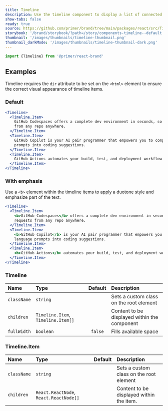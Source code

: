 ```yaml
---
title: Timeline
description: Use the timeline component to display a list of connected items as a vertical timeline.
show-tabs: false
ready: true
source: https://github.com/primer/brand/tree/main/packages/react/src/Timeline/Timeline.tsx
storybook: '/brand/storybook/?path=/story/components-timeline--default'
thumbnail: '/images/thumbnails/timeline-thumbnail.png'
thumbnail_darkMode: '/images/thumbnails/timeline-thumbnail-dark.png'
---
```


```js
import {Timeline} from '@primer/react-brand'
```

## Examples

<Note>

Timeline requires the `dir` attribute to be set on the `<html>` element to ensure the correct visual appearance of timeline items.

</Note>

### Default

```jsx live
<Timeline>
  <Timeline.Item>
    GitHub Codespaces offers a complete dev environment in seconds, so you can code, build, test, and open pull requests
    from any repo anywhere.
  </Timeline.Item>
  <Timeline.Item>
    GitHub Copilot is your AI pair programmer that empowers you to complete tasks 55% faster by turning natural language
    prompts into coding suggestions.
  </Timeline.Item>
  <Timeline.Item>
    GitHub Actions automates your build, test, and deployment workflow with simple and secure CI/CD.
  </Timeline.Item>
</Timeline>
```

### With emphasis

Use a `<b>` element within the timeline items to apply a duotone style and emphasize part of the text.

```jsx live
<Timeline>
  <Timeline.Item>
    <b>GitHub Codespaces</b> offers a complete dev environment in seconds, so you can code, build, test, and open pull
    requests from any repo anywhere.
  </Timeline.Item>
  <Timeline.Item>
    <b>GitHub Copilot</b> is your AI pair programmer that empowers you to complete tasks 55% faster by turning natural
    language prompts into coding suggestions.
  </Timeline.Item>
  <Timeline.Item>
    <b>GitHub Actions</b> automates your build, test, and deployment workflow with simple and secure CI/CD.
  </Timeline.Item>
</Timeline>
```

### Timeline

| Name        | Type                               | Default | Description                                  |
| :---------- | :--------------------------------- | :-----: | :------------------------------------------- |
| `className` | `string`                           |         | Sets a custom class on the root element      |
| `children`  | `Timeline.Item`, `Timeline.Item[]` |         | Content to be displayed within the component |
| `fullWidth` | `boolean`                          | `false` | Fills available space                        |

### Timeline.Item

| Name        | Type                                   | Default | Description                              |
| :---------- | :------------------------------------- | :-----: | :--------------------------------------- |
| `className` | `string`                               |         | Sets a custom class on the root element  |
| `children`  | `React.ReactNode`, `React.ReactNode[]` |         | Content to be displayed within the item. |
